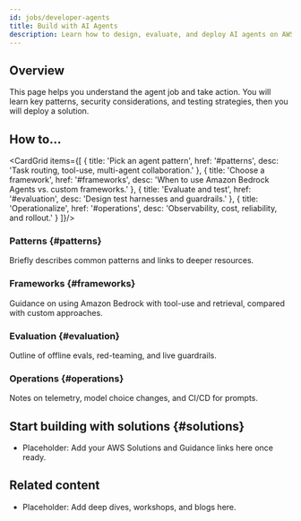 ```yaml
---
id: jobs/developer-agents
title: Build with AI Agents
description: Learn how to design, evaluate, and deploy AI agents on AWS, then pick a solution to launch.
---
```



<Hero
  eyebrow="How to"
  title="Build with AI Agents"
  subtitle="This guide shows you how to use AI agents on AWS. Learn the patterns, choose a framework, and deploy a solution."
  ctaLabel="Skip to solutions"
  ctaHref="#solutions"
/>

## Overview
This page helps you understand the agent job and take action. You will learn key patterns, security considerations, and testing strategies, then you will deploy a solution.

## How to...
<CardGrid items={[
  { title: 'Pick an agent pattern', href: '#patterns', desc: 'Task routing, tool-use, multi-agent collaboration.' },
  { title: 'Choose a framework', href: '#frameworks', desc: 'When to use Amazon Bedrock Agents vs. custom frameworks.' },
  { title: 'Evaluate and test', href: '#evaluation', desc: 'Design test harnesses and guardrails.' },
  { title: 'Operationalize', href: '#operations', desc: 'Observability, cost, reliability, and rollout.' }
]}/>

### Patterns {#patterns}
Briefly describes common patterns and links to deeper resources.

### Frameworks {#frameworks}
Guidance on using Amazon Bedrock with tool-use and retrieval, compared with custom approaches.

### Evaluation {#evaluation}
Outline of offline evals, red-teaming, and live guardrails.

### Operations {#operations}
Notes on telemetry, model choice changes, and CI/CD for prompts.

## Start building with solutions {#solutions}
- Placeholder: Add your AWS Solutions and Guidance links here once ready.

## Related content
- Placeholder: Add deep dives, workshops, and blogs here.
